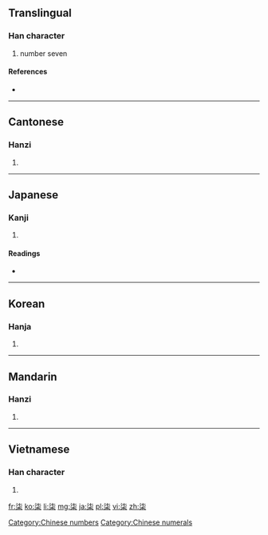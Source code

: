 {{also|漆}}
==Translingual==

===Han character===
{{Han char|rn=75|rad=木|as=05|sn=9|four=3490<sub>4</sub>|canj=水心木 (EPD), X水心木 (XEPD)}}

# number seven

====References====
* {{Han ref|kx=0519.030|dkj=14620|dj=0907.020|hdz=21188.060|uh=67D2|ud=26578|bh=AC6D|bd=44141}}

[[Category:Chinese numbers]]
[[Category:Chinese numerals]]

----

==Cantonese==

===Hanzi===
{{yue-hanzi|jyut=|y=chat1}}

# {{defn|Cantonese|sort=木05}}

----

==Japanese==

===Kanji===
{{ja-kanji|grade=|rs=木05}}

# {{defn|Japanese|sort=木05}}

====Readings====
* {{ja-readings|on=[[しつ]] (shitsu), [[しち]] (shichi)|kun=[[うるし]] (urushi)}}

----

==Korean==

===Hanja===
{{ko-hanja|hangeul=칠|eumhun=|rv=chil|mr=ch'il|y=chil}}

# {{defn|Korean|sort=木05}}

----

==Mandarin==

===Hanzi===
{{cmn-hanzi|pin=[[jiǎ]] ([[jia3]]), [[qī]] ([[qi1]]), [[yā]] ([[ya1]])|wg=chia<sup>3</sup>, ch'i<sup>1</sup>, ya<sup>1</sup>}}

# {{defn|Mandarin|sort=木05}}

----

==Vietnamese==

===Han character===
{{vi-hantu|[[thất]]|rs=木05}}

# {{defn|Vietnamese|sort=木05}}

[[fr:柒]]
[[ko:柒]]
[[li:柒]]
[[mg:柒]]
[[ja:柒]]
[[pl:柒]]
[[vi:柒]]
[[zh:柒]]